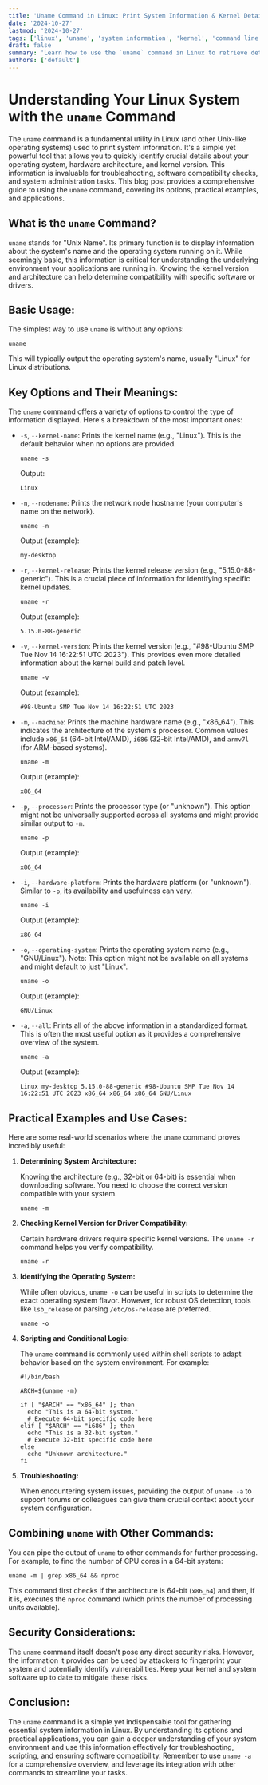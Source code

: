 ```yaml
---
title: 'Uname Command in Linux: Print System Information & Kernel Details'
date: '2024-10-27'
lastmod: '2024-10-27'
tags: ['linux', 'uname', 'system information', 'kernel', 'command line', 'bash', 'shell scripting']
draft: false
summary: 'Learn how to use the `uname` command in Linux to retrieve detailed system information, including kernel name, version, machine architecture, and more. This comprehensive guide covers common options, practical examples, and its usefulness in scripting.'
authors: ['default']
---
```


# Understanding Your Linux System with the `uname` Command

The `uname` command is a fundamental utility in Linux (and other Unix-like operating systems) used to print system information. It's a simple yet powerful tool that allows you to quickly identify crucial details about your operating system, hardware architecture, and kernel version. This information is invaluable for troubleshooting, software compatibility checks, and system administration tasks. This blog post provides a comprehensive guide to using the `uname` command, covering its options, practical examples, and applications.

## What is the `uname` Command?

`uname` stands for "Unix Name". Its primary function is to display information about the system's name and the operating system running on it. While seemingly basic, this information is critical for understanding the underlying environment your applications are running in. Knowing the kernel version and architecture can help determine compatibility with specific software or drivers.

## Basic Usage:

The simplest way to use `uname` is without any options:

```plaintext
uname
```

This will typically output the operating system's name, usually "Linux" for Linux distributions.

## Key Options and Their Meanings:

The `uname` command offers a variety of options to control the type of information displayed. Here's a breakdown of the most important ones:

- `-s`, `--kernel-name`: Prints the kernel name (e.g., "Linux"). This is the default behavior when no options are provided.

  ```plaintext
  uname -s
  ```

  Output:

  ```
  Linux
  ```

- `-n`, `--nodename`: Prints the network node hostname (your computer's name on the network).

  ```plaintext
  uname -n
  ```

  Output (example):

  ```
  my-desktop
  ```

- `-r`, `--kernel-release`: Prints the kernel release version (e.g., "5.15.0-88-generic"). This is a crucial piece of information for identifying specific kernel updates.

  ```plaintext
  uname -r
  ```

  Output (example):

  ```
  5.15.0-88-generic
  ```

- `-v`, `--kernel-version`: Prints the kernel version (e.g., "#98-Ubuntu SMP Tue Nov 14 16:22:51 UTC 2023"). This provides even more detailed information about the kernel build and patch level.

  ```plaintext
  uname -v
  ```

  Output (example):

  ```
  #98-Ubuntu SMP Tue Nov 14 16:22:51 UTC 2023
  ```

- `-m`, `--machine`: Prints the machine hardware name (e.g., "x86_64"). This indicates the architecture of the system's processor. Common values include `x86_64` (64-bit Intel/AMD), `i686` (32-bit Intel/AMD), and `armv7l` (for ARM-based systems).

  ```plaintext
  uname -m
  ```

  Output (example):

  ```
  x86_64
  ```

- `-p`, `--processor`: Prints the processor type (or "unknown"). This option might not be universally supported across all systems and might provide similar output to `-m`.

  ```plaintext
  uname -p
  ```

  Output (example):

  ```
  x86_64
  ```

- `-i`, `--hardware-platform`: Prints the hardware platform (or "unknown"). Similar to `-p`, its availability and usefulness can vary.

  ```plaintext
  uname -i
  ```

  Output (example):

  ```
  x86_64
  ```

- `-o`, `--operating-system`: Prints the operating system name (e.g., "GNU/Linux"). Note: This option might not be available on all systems and might default to just "Linux".

  ```plaintext
  uname -o
  ```

  Output (example):

  ```
  GNU/Linux
  ```

- `-a`, `--all`: Prints all of the above information in a standardized format. This is often the most useful option as it provides a comprehensive overview of the system.

  ```plaintext
  uname -a
  ```

  Output (example):

  ```
  Linux my-desktop 5.15.0-88-generic #98-Ubuntu SMP Tue Nov 14 16:22:51 UTC 2023 x86_64 x86_64 x86_64 GNU/Linux
  ```

## Practical Examples and Use Cases:

Here are some real-world scenarios where the `uname` command proves incredibly useful:

1.  **Determining System Architecture:**

    Knowing the architecture (e.g., 32-bit or 64-bit) is essential when downloading software. You need to choose the correct version compatible with your system.

    ```plaintext
    uname -m
    ```

2.  **Checking Kernel Version for Driver Compatibility:**

    Certain hardware drivers require specific kernel versions. The `uname -r` command helps you verify compatibility.

    ```plaintext
    uname -r
    ```

3.  **Identifying the Operating System:**

    While often obvious, `uname -o` can be useful in scripts to determine the exact operating system flavor. However, for robust OS detection, tools like `lsb_release` or parsing `/etc/os-release` are preferred.

    ```plaintext
    uname -o
    ```

4.  **Scripting and Conditional Logic:**

    The `uname` command is commonly used within shell scripts to adapt behavior based on the system environment. For example:

    ```plaintext
    #!/bin/bash

    ARCH=$(uname -m)

    if [ "$ARCH" == "x86_64" ]; then
      echo "This is a 64-bit system."
      # Execute 64-bit specific code here
    elif [ "$ARCH" == "i686" ]; then
      echo "This is a 32-bit system."
      # Execute 32-bit specific code here
    else
      echo "Unknown architecture."
    fi
    ```

5.  **Troubleshooting:**

    When encountering system issues, providing the output of `uname -a` to support forums or colleagues can give them crucial context about your system configuration.

## Combining `uname` with Other Commands:

You can pipe the output of `uname` to other commands for further processing. For example, to find the number of CPU cores in a 64-bit system:

```plaintext
uname -m | grep x86_64 && nproc
```

This command first checks if the architecture is 64-bit (`x86_64`) and then, if it is, executes the `nproc` command (which prints the number of processing units available).

## Security Considerations:

The `uname` command itself doesn't pose any direct security risks. However, the information it provides can be used by attackers to fingerprint your system and potentially identify vulnerabilities. Keep your kernel and system software up to date to mitigate these risks.

## Conclusion:

The `uname` command is a simple yet indispensable tool for gathering essential system information in Linux. By understanding its options and practical applications, you can gain a deeper understanding of your system environment and use this information effectively for troubleshooting, scripting, and ensuring software compatibility. Remember to use `uname -a` for a comprehensive overview, and leverage its integration with other commands to streamline your tasks.

